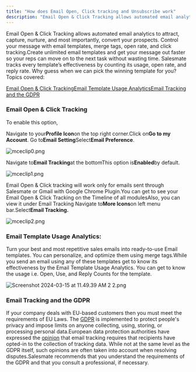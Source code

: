 ```yaml
---
title: "How does Email Open, Click tracking and Unsubscribe work"
description: "Email Open & Click Tracking allows automated email analytics to attract, capture, nurture, and most importantly, convert your prospects. Control your"
---
```


Email Open & Click Tracking allows automated email analytics to attract, capture, nurture, and most importantly, convert your prospects. Control your message with email templates, merge tags, open rate, and click tracking.Create unlimited email templates and get your message out faster so your reps can move on to the next task without wasting time. Salesmate tracks every template’s effectiveness by counting its usage, open rate, and reply rate. Why guess when we can pick the winning template for you?Topics covered:

[Email Open & Click Tracking](https://support.salesmate.io/hc/en-us/articles/115000147149-How-does-Email-Open-Click-tracking-and-Unsubscribe-work#h_01H1NZ5XPX0MBSZ5022DSMYZK1)[Email Template Usage Analytics](https://support.salesmate.io/hc/en-us/articles/115000147149-How-does-Email-Open-Click-tracking-and-Unsubscribe-work#h_01H1NZ860RH8KQ9RRQN30VJMTX)[Email Tracking and the GDPR](https://support.salesmate.io/hc/en-us/articles/115000147149-How-does-Email-Open-Click-tracking-and-Unsubscribe-work#h_01H1NZ8F0CCRB6NWCNT1MPE5W9)

### Email Open & Click Tracking

To enable this option,

Navigate to your**Profile Icon**on the top right corner.Click on**Go to my Account**. Go to**Email Setting**Select**Email Preference**.

![mceclip0.png](./images/mceclip0-2.png)

Navigate to**Email Tracking**at the bottomThis option is**Enabled**by default.

![mceclip1.png](./images/mceclip1-2.png)

Email Open & Click tracking will work only for emails sent through Salesmate or Gmail with Google Chrome Plugin.You can get to see your Email Open & Click Tracking on the Timeline of all modulesAlso, you can view it under Email Tracking
Navigate to**More Icons**on left menu bar.Select**Email Tracking.**

![mceclip2.png](./images/mceclip2-2.png)

### Email Template Usage Analytics:

Turn your best and most repetitive sales emails into ready-to-use Email templates. You can personalize, and optimize them using merge tags.While you send an email using any of these templates get to know its effectiveness by the Email Template Usage Analytics. You can get to know the usage i.e. Open, Use, and Reply Counts for the template.

![Screenshot 2024-03-15 at 11.49.39 AM 2 2.png](./images/DKIM-2.png)

### Email Tracking and the GDPR

If your company deals with EU-based customers then you must meet the requirements of EU Laws. The [GDPR](http://ec.europa.eu/justice/data-protection/reform/files/regulation_oj_en.pdf) is implemented to protect people's privacy and impose limits on anyone collecting, using, storing, or processing personal data.European data protection authorities have expressed the [opinion](http://ec.europa.eu/justice/article-29/documentation/opinion-recommendation/files/2006/wp118_en.pdf) that email tracking requires that recipients have opted-in to the collection of tracking data. While not at the same level as the GDPR itself, such opinions are often taken into account when resolving disputes.Salesmate recommends that you understand the requirements of the GDPR and that you consult a professional, if necessary.
